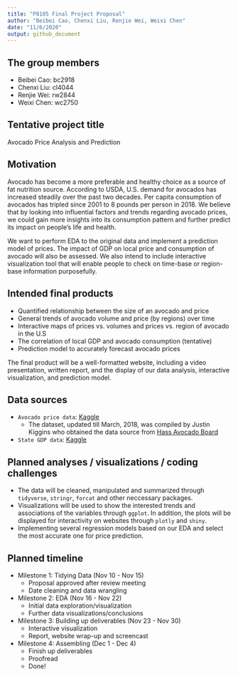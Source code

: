 ```yaml
---
title: "P8105 Final Project Proposal"
author: "Beibei Cao, Chenxi Liu, Renjie Wei, Weixi Chen"
date: "11/6/2020"
output: github_document
---
```


## The group members
* Beibei Cao: bc2918
* Chenxi Liu: cl4044
* Renjie Wei: rw2844
* Weixi Chen: wc2750

## Tentative project title
Avocado Price Analysis and Prediction

## Motivation
Avocado has become a more preferable and healthy choice as a source of fat nutrition source. According to USDA, U.S. demand for avocados has increased steadily over the past two decades. Per capita consumption of avocados has tripled since 2001 to 8 pounds per person in 2018. We believe that by looking into influential factors and trends regarding avocado prices, we could gain more insights into its consumption pattern and further predict its impact on people's life and health. 

We want to perform EDA to the original data and implement a prediction model of prices. The impact of GDP on local price and consumption of avocado will also be assessed. We also intend to include interactive visualization tool that will enable people to check on time-base or region-base information purposefully.  

## Intended final products
* Quantified relationship between the size of an avocado and price
* General trends of avocado volume and price (by regions) over time
* Interactive maps of prices vs. volumes and prices vs. region of avocado in the U.S
* The correlation of local GDP and avocado consumption (tentative)
* Prediction model to accurately forecast avocado prices

The final product will be a well-formatted website, including a video presentation, written report, and the display of our data analysis, interactive visualization, and prediction model.

## Data sources
* `Avocado price data`: [Kaggle](https://www.kaggle.com/neuromusic/avocado-prices) 
  + The dataset, updated till March, 2018, was compiled by Justin Kiggins who obtained the data source from [Hass Avocado Board](https://hassavocadoboard.com/)
* `State GDP data`: [Kaggle](https://www.kaggle.com/solorzano/gdp-per-capita-in-us-states?select=bea-gdp-by-state.csv)

## Planned analyses / visualizations / coding challenges
* The data will be cleaned, manipulated and summarized through `tidyverse`, `stringr`, `forcat` and other neccessary packages. 
* Visualizations will be used to show the interested trends and associations of the variables through `ggplot`. In addition, the plots will be displayed for interactivity on websites through `plotly` and `shiny`. 
* Implementing several regression models based on our EDA and select the most accurate one for price prediction.

## Planned timeline
* Milestone 1: Tidying Data (Nov 10 - Nov 15)
    + Proposal approved after review meeting
    + Date cleaning and data wrangling 
  
* Milestone 2: EDA  (Nov 16 - Nov 22)
    + Initial data exploration/visualization 
    + Further data visualizations/conclusions
  
* Milestone 3: Building up deliverables (Nov 23 - Nov 30)
    + Interactive visualization
    + Report, website wrap-up and screencast
  
* Milestone 4: Assembling (Dec 1 - Dec 4)
    + Finish up deliverables
    + Proofread
    + Done!

